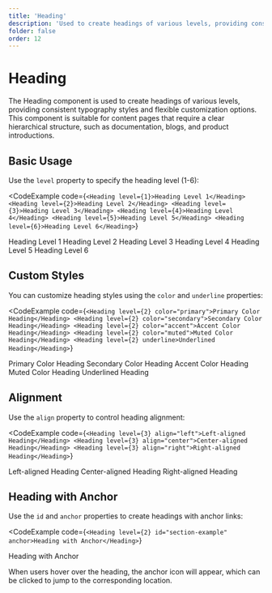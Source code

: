 ```yaml
---
title: 'Heading'
description: 'Used to create headings of various levels, providing consistent typography styles and flexible customization options'
folder: false
order: 12
---
```



# Heading

The Heading component is used to create headings of various levels, providing consistent typography styles and flexible customization options. This component is suitable for content pages that require a clear hierarchical structure, such as documentation, blogs, and product introductions.

## Basic Usage

Use the `level` property to specify the heading level (1-6):

<CodeExample
  code={`<Heading level={1}>Heading Level 1</Heading>
<Heading level={2}>Heading Level 2</Heading>
<Heading level={3}>Heading Level 3</Heading>
<Heading level={4}>Heading Level 4</Heading>
<Heading level={5}>Heading Level 5</Heading>
<Heading level={6}>Heading Level 6</Heading>`}
>
  <Heading level={1}>Heading Level 1</Heading>
  <Heading level={2}>Heading Level 2</Heading>
  <Heading level={3}>Heading Level 3</Heading>
  <Heading level={4}>Heading Level 4</Heading>
  <Heading level={5}>Heading Level 5</Heading>
  <Heading level={6}>Heading Level 6</Heading>
</CodeExample>

## Custom Styles

You can customize heading styles using the `color` and `underline` properties:

<CodeExample
  code={`<Heading level={2} color="primary">Primary Color Heading</Heading>
<Heading level={2} color="secondary">Secondary Color Heading</Heading>
<Heading level={2} color="accent">Accent Color Heading</Heading>
<Heading level={2} color="muted">Muted Color Heading</Heading>
<Heading level={2} underline>Underlined Heading</Heading>`}
>
  <Heading level={2} color="primary">
    Primary Color Heading
  </Heading>
  <Heading level={2} color="secondary">
    Secondary Color Heading
  </Heading>
  <Heading level={2} color="accent">
    Accent Color Heading
  </Heading>
  <Heading level={2} color="muted">
    Muted Color Heading
  </Heading>
  <Heading level={2} underline>
    Underlined Heading
  </Heading>
</CodeExample>

## Alignment

Use the `align` property to control heading alignment:

<CodeExample
  code={`<Heading level={3} align="left">Left-aligned Heading</Heading>
<Heading level={3} align="center">Center-aligned Heading</Heading>
<Heading level={3} align="right">Right-aligned Heading</Heading>`}
>
  <Heading level={3} align="left">
    Left-aligned Heading
  </Heading>
  <Heading level={3} align="center">
    Center-aligned Heading
  </Heading>
  <Heading level={3} align="right">
    Right-aligned Heading
  </Heading>
</CodeExample>

## Heading with Anchor

Use the `id` and `anchor` properties to create headings with anchor links:

<CodeExample
  code={`<Heading level={2} id="section-example" anchor>Heading with Anchor</Heading>`}
>
  <Heading level={2} id="section-example" anchor>
    Heading with Anchor
  </Heading>
</CodeExample>

When users hover over the heading, the anchor icon will appear, which can be clicked to jump to the corresponding location.
